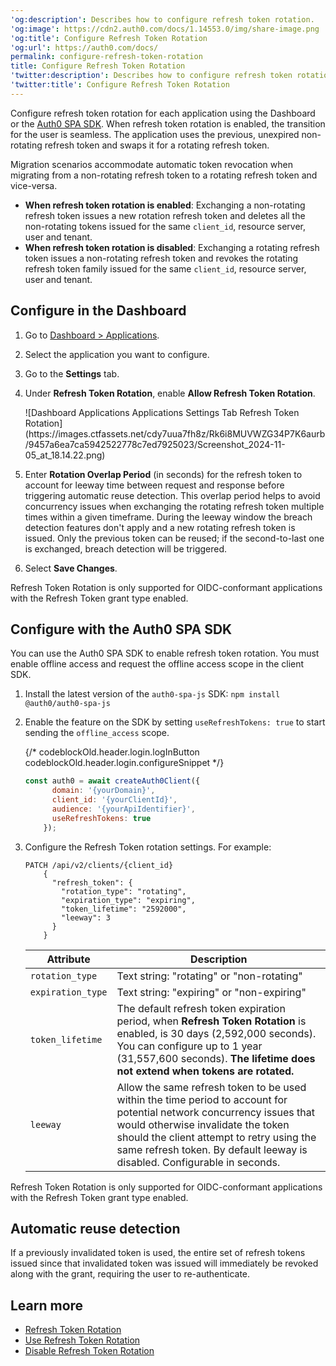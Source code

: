 ---
'og:description': Describes how to configure refresh token rotation.
'og:image': https://cdn2.auth0.com/docs/1.14553.0/img/share-image.png
'og:title': Configure Refresh Token Rotation
'og:url': https://auth0.com/docs/
permalink: configure-refresh-token-rotation
title: Configure Refresh Token Rotation
'twitter:description': Describes how to configure refresh token rotation.
'twitter:title': Configure Refresh Token Rotation
---
Configure <Tooltip tip="Refresh Token: Token used to obtain a renewed Access Token without forcing users to log in again." cta="View Glossary" href="/docs/glossary?term=refresh+token">refresh token</Tooltip> rotation for each application using the Dashboard or the [Auth0 SPA SDK](/docs/libraries/auth0-single-page-app-sdk). When <Tooltip tip="Refresh Token: Token used to obtain a renewed Access Token without forcing users to log in again." cta="View Glossary" href="/docs/glossary?term=refresh+token+rotation">refresh token rotation</Tooltip> is enabled, the transition for the user is seamless. The application uses the previous, unexpired non-rotating refresh token and swaps it for a rotating refresh token.

Migration scenarios accommodate automatic token revocation when migrating from a non-rotating refresh token to a rotating refresh token and vice-versa.

* **When refresh token rotation is enabled**:
  Exchanging a non-rotating refresh token issues a new rotation refresh token and deletes all the non-rotating tokens issued for the same `client_id`, <Tooltip tip="Resource Server: Server hosting protected resources. Resource servers accept and respond to protected resource requests." cta="View Glossary" href="/docs/glossary?term=resource+server">resource server</Tooltip>, user and tenant.
* **When refresh token rotation is disabled**:
  Exchanging a rotating refresh token issues a non-rotating refresh token and revokes the rotating refresh token family issued for the same `client_id`, resource server, user and tenant.

## Configure in the Dashboard

1. Go to [Dashboard > Applications](https://manage.auth0.com/#/applications).
2. Select the application you want to configure.
3. Go to the **Settings** tab.
4. Under **Refresh Token Rotation**, enable **Allow Refresh Token Rotation**.

   <Frame>![Dashboard Applications Applications Settings Tab Refresh Token Rotation](https://images.ctfassets.net/cdy7uua7fh8z/Rk6i8MUVWZG34P7K6aurb/9457a6ea7ca5942522778c7ed7925023/Screenshot_2024-11-05_at_18.14.22.png)</Frame>
5. Enter **Rotation Overlap Period** (in seconds) for the refresh token to account for leeway time between request and response before triggering automatic reuse detection.
   This overlap period helps to avoid concurrency issues when exchanging the rotating refresh token multiple times within a given timeframe. During the leeway window the breach detection features don't apply and a new rotating refresh token is issued. Only the previous token can be reused; if the second-to-last one is exchanged, breach detection will be triggered.
6. Select **Save Changes**.

<Callout icon="file-lines" color="#0EA5E9" iconType="regular">

Refresh Token Rotation is only supported for OIDC-conformant applications with the Refresh Token grant type enabled.

</Callout>

## Configure with the Auth0 SPA SDK

You can use the Auth0 SPA SDK to enable refresh token rotation. You must enable offline access and request the offline access scope in the client SDK.

1. Install the latest version of the `auth0-spa-js` SDK:
   `npm install @auth0/auth0-spa-js`
2. Enable the feature on the SDK by setting `useRefreshTokens: true` to start sending the `offline_access` scope.

   {/* codeblockOld.header.login.logInButton codeblockOld.header.login.configureSnippet */}


   ```javascript lines
   const auth0 = await createAuth0Client({
         domain: '{yourDomain}',
         client_id: '{yourClientId}',
         audience: '{yourApiIdentifier}',
         useRefreshTokens: true
       });
   ```

   
3. Configure the Refresh Token rotation settings. For example:

   ```text lines
   PATCH /api/v2/clients/{client_id}
       {
         "refresh_token": {
           "rotation_type": "rotating",
           "expiration_type": "expiring",
           "token_lifetime": "2592000",
           "leeway": 3
         }
       }
   ```

   <table class="table"><thead>
   <tr>
   <th><strong>Attribute</strong></th>
   <th><strong>Description</strong></th>
   </tr>
   </thead>
   <tbody>
   <tr>
   <td><code>rotation_type</code></td>
   <td>Text string: "rotating" or "non-rotating"</td>
   </tr>
   <tr>
   <td><code>expiration_type</code></td>
   <td>Text string: "expiring" or "non-expiring"</td>
   </tr>
   <tr>
   <td><code>token_lifetime</code></td>
   <td>The default refresh token expiration period, when <strong>Refresh Token Rotation</strong> is enabled, is 30 days (2,592,000 seconds). You can configure up to 1 year (31,557,600 seconds). <strong>The lifetime does not extend when tokens are rotated.</strong></td>
   </tr>
   <tr>
   <td><code>leeway</code></td>
   <td>Allow the same refresh token to be used within the time period to account for potential network concurrency issues that would otherwise invalidate the token should the client attempt to retry using the same refresh token. By default leeway is disabled. Configurable in seconds.</td>
   </tr>
   </tbody>
   </table>

<Callout icon="file-lines" color="#0EA5E9" iconType="regular">

Refresh Token Rotation is only supported for OIDC-conformant applications with the Refresh Token grant type enabled.

## 

</Callout>

## Automatic reuse detection

If a previously invalidated token is used, the entire set of refresh tokens issued since that invalidated token was issued will immediately be revoked along with the grant, requiring the user to re-authenticate.

## Learn more

* [Refresh Token Rotation](/docs/secure/tokens/refresh-tokens/refresh-token-rotation)
* [Use Refresh Token Rotation](/docs/secure/tokens/refresh-tokens/use-refresh-token-rotation)
* [Disable Refresh Token Rotation](/docs/secure/tokens/refresh-tokens/disable-refresh-token-rotation)